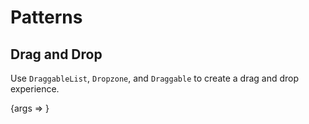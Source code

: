 
<Meta title="Packages/Drag-Drop/[patterns]" />

# Patterns

## Drag and Drop

Use `DraggableList`, `Dropzone`, and `Draggable` to create a drag and drop experience.

<Canvas>
  <Story
    name="Drag and Drop"
    args={{ columns }}
    argTypes={{
      columns: {
        table: { category: 'Story' }
      }
    }}
  >
    {args => <DragAndDropStory {...args} />}
  </Story>
</Canvas>
